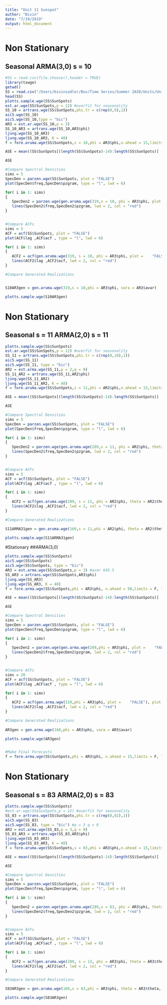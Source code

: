 ```yaml
---
title: "Unit 11 Sunspot"
author: "Bivin"
date: "7/19/2019"
output: html_document
---
```


# Non Stationary 
## Seasonal ARMA(3,0) s = 10
```r
#SS = read.csv(file.choose(),header = TRUE)
library(tswge)
getwd()
SS = read.csv("/Users/bivinsadler/Box/Time Series/Summer 2020/Units/Unit 11/SunspotSummer2020.csv", header = TRUE)
head(SS)
plotts.sample.wge(SS$SunSpots)
est.ar.wge(SS$SunSpots,p = 12) #overfit for seasonality
SS_10 = artrans.wge(SS$SunSpots,phi.tr = c(rep(0,9),1))
aic5.wge(SS_10)
aic5.wge(SS_10,type = "bic")
AR3 = est.ar.wge(SS_10,p = 3)
SS_10_AR3 = artrans.wge(SS_10,AR3$phi)
ljung.wge(SS_10_AR3)
ljung.wge(SS_10_AR3, K = 48)
f = fore.aruma.wge(SS$SunSpots,s = 10,phi = AR3$phi,n.ahead = 15,limits = F, lastn = T)

ASE = mean((SS$SunSpots[(length(SS$SunSpots)-14):length(SS$SunSpots)] - f$f)^2)

ASE

#Compare Spectral Densities
sims = 5
SpecDen = parzen.wge(SS$SunSpots, plot = "FALSE")
plot(SpecDen$freq,SpecDen$pzgram, type = "l", lwd = 6)

for( i in 1: sims)
{
   SpecDen2 = parzen.wge(gen.aruma.wge(319,s = 10, phi = AR3$phi, plot ="FALSE"), plot = "FALSE")
   lines(SpecDen2$freq,SpecDen2$pzgram, lwd = 2, col = "red")
}


#Compare ACFs
sims = 5
ACF = acf(SS$SunSpots, plot = "FALSE")
plot(ACF$lag ,ACF$acf , type = "l", lwd = 6)

for( i in 1: sims)
{
   ACF2 = acf(gen.aruma.wge(319, s = 10, phi = AR3$phi, plot =    "FALSE"), plot = "FALSE")
   lines(ACF2$lag ,ACF2$acf, lwd = 2, col = "red")
}

#Compare Generated Realizations 


S10AR3gen = gen.aruma.wge(319,s = 10,phi = AR3$phi, vara = AR3$avar)

plotts.sample.wge(S10AR3gen)

```


# Non Stationary
## Seasonal s = 11  ARMA(2,0) s = 11
```r
plotts.sample.wge(SS$SunSpots)
est.ar.wge(SS$SunSpots,p = 12) #overfit for seasonality
SS_11 = artrans.wge(SS$SunSpots,phi.tr = c(rep(0,10),1))
aic5.wge(SS_11)
aic5.wge(SS_11, type = "bic")
AR2 = est.arma.wge(SS_11,p = 2,q = 0)
SS_11_AR2 = artrans.wge(SS_11,AR2$phi)
ljung.wge(SS_11_AR2)
ljung.wge(SS_11_AR2, K = 48)
f = fore.aruma.wge(SS$SunSpots,s = 11,phi = AR2$phi,n.ahead = 15,limits = F,lastn = TRUE)

ASE = mean((SS$SunSpots[(length(SS$SunSpots)-14):length(SS$SunSpots)] - f$f)^2)

ASE

#Compare Spectral Densities
sims = 5
SpecDen = parzen.wge(SS$SunSpots, plot = "FALSE")
plot(SpecDen$freq,SpecDen$pzgram, type = "l", lwd = 6)

for( i in 1: sims)
{
   SpecDen2 = parzen.wge(gen.aruma.wge(289,s = 11, phi = AR2$phi, theta = AR2$theta, plot = "FALSE"), plot = "FALSE")
   lines(SpecDen2$freq,SpecDen2$pzgram, lwd = 2, col = "red")
}


#Compare ACFs
sims = 5
ACF = acf(SS$SunSpots, plot = "FALSE")
plot(ACF$lag ,ACF$acf , type = "l", lwd = 6)

for( i in 1: sims)
{
   ACF2 = acf(gen.aruma.wge(289, s = 11, phi = AR2$phi, theta = AR2$theta, plot =    "FALSE"), plot = "FALSE")
   lines(ACF2$lag ,ACF2$acf, lwd = 2, col = "red")
}

#Compare Generated Realizations 

S11ARMA31gen = gen.aruma.wge(160,s = 11,phi = AR2$phi, theta = AR2$theta, vara = AR2$avar)

plotts.sample.wge(S11ARMA31gen)

```


#Stationary 
##ARMA(3,0)
```r
plotts.sample.wge(SS$SunSpots)
aic5.wge(SS$SunSpots)
aic5.wge(SS$SunSpots, type = "bic")
AR3 = est.arma.wge(SS$SunSpots,p = 3) #avar 645.5
SS_AR3 = artrans.wge(SS$SunSpots,AR3$phi)
ljung.wge(SS_AR3)
ljung.wge(SS_AR3, K = 48)
f = fore.arma.wge(SS$SunSpots,phi = AR3$phi, n.ahead = 50,limits = F, lastn = F)

ASE = mean((SS$SunSpots[(length(SS$SunSpots)-14):length(SS$SunSpots)] - f$f)^2)

ASE

#Compare Spectral Densities
sims = 5
SpecDen = parzen.wge(SS$SunSpots, plot = "FALSE")
plot(SpecDen$freq,SpecDen$pzgram, type = "l", lwd = 6)

for( i in 1: sims)
{
   SpecDen2 = parzen.wge(gen.arma.wge(289,phi = AR3$phi, plot =    "FALSE"), plot = "FALSE")
   lines(SpecDen2$freq,SpecDen2$pzgram, lwd = 2, col = "red")
}


#Compare ACFs
sims = 20
ACF = acf(SS$SunSpots, plot = "FALSE")
plot(ACF$lag ,ACF$acf , type = "l", lwd = 6)

for( i in 1: sims)
{
   ACF2 = acf(gen.arma.wge(319,phi = AR3$phi, plot =    "FALSE"), plot = "FALSE")
   lines(ACF2$lag ,ACF2$acf, lwd = 2, col = "red")
}

#Compare Generated Realizations 
         
AR3gen = gen.arma.wge(160,phi = AR3$phi, vara = AR3$avar)

plotts.sample.wge(AR3gen)


#Make Final Forecasts
f = fore.arma.wge(SS$SunSpots,phi = AR3$phi, n.ahead = 15,limits = F, lastn = F)


```

# Non Stationary
## Seasonal s = 83  ARMA(2,0) s = 83
```r
plotts.sample.wge(SS$SunSpots)
#est.ar.wge(SS$SunSpots,p = 12) #overfit for seasonality
SS_83 = artrans.wge(SS$SunSpots,phi.tr = c(rep(0,82),1))
aic5.wge(SS_83)
aic5.wge(SS_83, type = "bic") #p = 3 q = 0
AR3 = est.arma.wge(SS_83,p = 3,q = 0)
SS_83_AR3 = artrans.wge(SS_83,AR3$phi)
ljung.wge(SS_83_AR3)
ljung.wge(SS_83_AR3, K = 48)
f = fore.aruma.wge(SS$SunSpots,s = 83,phi = AR3$phi,n.ahead = 15,limits = F,lastn = TRUE)

ASE = mean((SS$SunSpots[(length(SS$SunSpots)-14):length(SS$SunSpots)] - f$f)^2)

ASE

#Compare Spectral Densities
sims = 5
SpecDen = parzen.wge(SS$SunSpots, plot = "FALSE")
plot(SpecDen$freq,SpecDen$pzgram, type = "l", lwd = 6)

for( i in 1: sims)
{
   SpecDen2 = parzen.wge(gen.aruma.wge(289,s = 83, phi = AR3$phi, theta = AR3$theta, plot = "FALSE"), plot = "FALSE")
   lines(SpecDen2$freq,SpecDen2$pzgram, lwd = 2, col = "red")
}


#Compare ACFs
sims = 5
ACF = acf(SS$SunSpots, plot = "FALSE")
plot(ACF$lag ,ACF$acf , type = "l", lwd = 6)

for( i in 1: sims)
{
   ACF2 = acf(gen.aruma.wge(289, s = 13, phi = AR3$phi, theta = AR3$theta, plot =    "FALSE"), plot = "FALSE")
   lines(ACF2$lag ,ACF2$acf, lwd = 2, col = "red")
}

#Compare Generated Realizations 

S83AR3gen = gen.aruma.wge(160,s = 83,phi = AR3$phi, theta = AR3$theta, vara = AR3$avar)

plotts.sample.wge(S83AR3gen)

```
